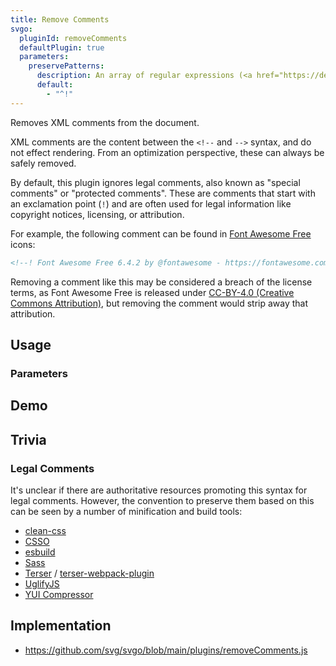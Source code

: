 ```yaml
---
title: Remove Comments
svgo:
  pluginId: removeComments
  defaultPlugin: true
  parameters:
    preservePatterns:
      description: An array of regular expressions (<a href="https://developer.mozilla.org/docs/Web/JavaScript/Reference/Global_Objects/RegExp" target="_blank">RegExp</a> or string). If the comment matches any of these, including partial matches, the comment is preserved. Set to <code>false</code> to disable this behavior and remove comments indiscriminately.
      default:
        - "^!"
---
```


Removes XML comments from the document.

XML comments are the content between the `<!--` and `-->` syntax, and do not effect rendering. From an optimization perspective, these can always be safely removed.

By default, this plugin ignores legal comments, also known as "special comments" or "protected comments". These are comments that start with an exclamation point (`!`) and are often used for legal information like copyright notices, licensing, or attribution. 

For example, the following comment can be found in [Font Awesome Free](https://fontawesome.com/license/free) icons:

```svg
<!--! Font Awesome Free 6.4.2 by @fontawesome - https://fontawesome.com License - https://fontawesome.com/license (Commercial License) Copyright 2023 Fonticons, Inc. -->
```

Removing a comment like this may be considered a breach of the license terms, as Font Awesome Free is released under [CC-BY-4.0 (Creative Commons Attribution)](https://creativecommons.org/licenses/by/4.0/), but removing the comment would strip away that attribution.

## Usage

<PluginUsage/>

### Parameters

<PluginParams/>

## Demo

<PluginDemo/>

## Trivia

### Legal Comments

It's unclear if there are authoritative resources promoting this syntax for legal comments. However, the convention to preserve them based on this can be seen by a number of minification and build tools:

* [clean-css](https://github.com/clean-css/clean-css#how-to-preserve-a-comment-block)
* [CSSO](https://github.com/css/csso#syntaxcompressast-options)
* [esbuild](https://esbuild.github.io/api/#legal-comments)
* [Sass](https://sass-lang.com/documentation/syntax/comments/)
* [Terser](https://github.com/terser/terser#keeping-copyright-notices-or-other-comments) / [terser-webpack-plugin](https://github.com/webpack-contrib/terser-webpack-plugin#preserve-comments)
* [UglifyJS](https://github.com/mishoo/UglifyJS#keeping-copyright-notices-or-other-comments)
* [YUI Compressor](https://github.com/yui/yuicompressor#notes)

## Implementation

* https://github.com/svg/svgo/blob/main/plugins/removeComments.js
